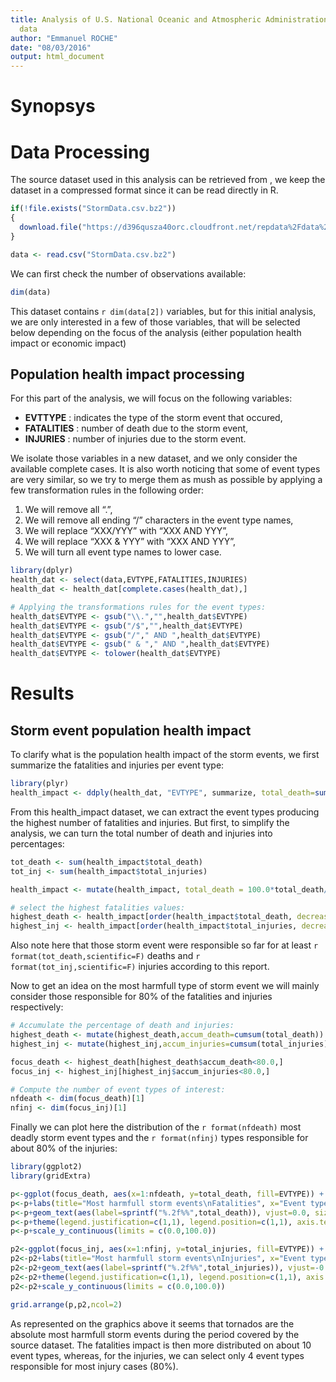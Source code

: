 ```yaml
---
title: Analysis of U.S. National Oceanic and Atmospheric Administration's storm
  data
author: "Emmanuel ROCHE"
date: "08/03/2016"
output: html_document
---
```


# Synopsys

# Data Processing

The source dataset used in this analysis can be retrieved from , we keep the dataset in a compressed format since it can be read directly in R.

```r
if(!file.exists("StormData.csv.bz2"))
{
  download.file("https://d396qusza40orc.cloudfront.net/repdata%2Fdata%2FStormData.csv.bz2", destfile = "StormData.csv.bz2")
}

data <- read.csv("StormData.csv.bz2")
```

We can first check the number of observations available:

```r
dim(data)

```

This dataset contains `r dim(data[2])` variables, but for this initial analysis, we are only interested in a few of those variables, that will be selected below depending on the focus of the analysis (either population health impact or economic impact)

## Population health impact processing

For this part of the analysis, we will focus on the following variables:

  * **EVTTYPE** : indicates the type of the storm event that occured,
  * **FATALITIES** : number of death due to the storm event,
  * **INJURIES** : number of injuries due to the storm event.

We isolate those variables in a new dataset, and we only consider the available complete cases. It is also worth noticing that some of event types are very similar, so we try to merge them as mush as possible by applying a few transformation rules in the following order:

  1. We will remove all ".",
  1. We will remove all ending "/" characters in the event type names,
  1. We will replace "XXX/YYY" with "XXX AND YYY",
  1. We will replace "XXX & YYY" with "XXX AND YYY",
  1. We will turn all event type names to lower case.
  

```r
library(dplyr)
health_dat <- select(data,EVTYPE,FATALITIES,INJURIES)
health_dat <- health_dat[complete.cases(health_dat),]

# Applying the transformations rules for the event types:
health_dat$EVTYPE <- gsub("\\.","",health_dat$EVTYPE)
health_dat$EVTYPE <- gsub("/$","",health_dat$EVTYPE)
health_dat$EVTYPE <- gsub("/"," AND ",health_dat$EVTYPE)
health_dat$EVTYPE <- gsub(" & "," AND ",health_dat$EVTYPE)
health_dat$EVTYPE <- tolower(health_dat$EVTYPE)
```



# Results

## Storm event population health impact

To clarify what is the population health impact of the storm events, we first summarize the fatalities and injuries per event type:

```r
library(plyr)
health_impact <- ddply(health_dat, "EVTYPE", summarize, total_death=sum(FATALITIES), total_injuries=sum(INJURIES))
```

From this health_impact dataset, we can extract the event types producing the highest number of fatalities and injuries. But  first, to simplify the analysis, we can turn the total number of death and injuries into percentages:

```r
tot_death <- sum(health_impact$total_death)
tot_inj <- sum(health_impact$total_injuries)

health_impact <- mutate(health_impact, total_death = 100.0*total_death/tot_death, total_injuries = 100.0*total_injuries/tot_inj) 

# select the highest fatalities values:
highest_death <- health_impact[order(health_impact$total_death, decreasing=T),]
highest_inj <- health_impact[order(health_impact$total_injuries, decreasing=T),]
```

Also note here that those storm event were responsible so far for at least `r format(tot_death,scientific=F)` deaths and `r format(tot_inj,scientific=F)` injuries according to this report.

Now to get an idea on the most harmfull type of storm event we will mainly consider those responsible for 80% of the fatalities and injuries respectively:

```r
# Accumulate the percentage of death and injuries:
highest_death <- mutate(highest_death,accum_death=cumsum(total_death))
highest_inj <- mutate(highest_inj,accum_injuries=cumsum(total_injuries))

focus_death <- highest_death[highest_death$accum_death<80.0,]
focus_inj <- highest_inj[highest_inj$accum_injuries<80.0,]

# Compute the number of event types of interest:
nfdeath <- dim(focus_death)[1]
nfinj <- dim(focus_inj)[1]
```


Finally we can plot here the distribution of the `r format(nfdeath)` most deadly storm event types and the `r format(nfinj)` types responsible for about 80% of the injuries:

```r
library(ggplot2)
library(gridExtra)

p<-ggplot(focus_death, aes(x=1:nfdeath, y=total_death, fill=EVTYPE)) + geom_bar(stat="identity")+theme_minimal()
p<-p+labs(title="Most harmfull storm events\nFatalities", x="Event type", y = "Percentage of death")
p<-p+geom_text(aes(label=sprintf("%.2f%%",total_death)), vjust=0.0, size=2.5, angle=45, hjust=0.0)
p<-p+theme(legend.justification=c(1,1), legend.position=c(1,1), axis.text.x=element_blank())
p<-p+scale_y_continuous(limits = c(0.0,100.0))

p2<-ggplot(focus_inj, aes(x=1:nfinj, y=total_injuries, fill=EVTYPE)) + geom_bar(stat="identity")+theme_minimal()
p2<-p2+labs(title="Most harmfull storm events\nInjuries", x="Event type", y = "Percentage of injuries")
p2<-p2+geom_text(aes(label=sprintf("%.2f%%",total_injuries)), vjust=-0.3, size=2.5)
p2<-p2+theme(legend.justification=c(1,1), legend.position=c(1,1), axis.text.x=element_blank())
p2<-p2+scale_y_continuous(limits = c(0.0,100.0))

grid.arrange(p,p2,ncol=2)

```

As represented on the graphics above it seems that tornados are the absolute most harmfull storm events during the period covered by the source dataset. The fatalities impact is then more distributed on about 10 event types, whereas, for the injuries, we can select only 4 event types responsible for most injury cases (80%).

